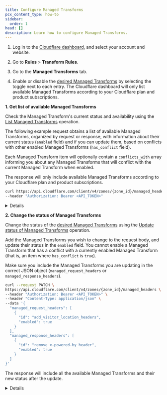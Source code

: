 ```yaml
---
title: Configure Managed Transforms
pcx_content_type: how-to
sidebar:
  order: 1
head: []
description: Learn how to configure Managed Transforms.
---
```



<Tabs syncKey="dashPlusAPI"> <TabItem label="Dashboard">

1. Log in to the [Cloudflare dashboard](https://dash.cloudflare.com/), and select your account and website.

2. Go to **Rules** > **Transform Rules**.

3. Go to the **Managed Transforms** tab.

4. Enable or disable the [desired Managed Transforms](/rules/transform/managed-transforms/reference/) by selecting the toggle next to each entry. The Cloudflare dashboard will only list available Managed Transforms according to your Cloudflare plan and product subscriptions.

</TabItem> <TabItem label="API">

**1. Get list of available Managed Transforms**

Check the Managed Transform's current status and availability using the [List Managed Transforms](/api/operations/managed-transforms-list-managed-transforms) operation.

The following example request obtains a list of available Managed Transforms, organized by request or response, with information about their current status (`enabled` field) and if you can update them, based on conflicts with other enabled Managed Transforms (`has_conflict` field).

Each Managed Transform item will optionally contain a `conflicts_with` array informing you about any Managed Transforms that will conflict with the current Managed Transform when enabled.

The response will only include available Managed Transforms according to your Cloudflare plan and product subscriptions.

```bash title="Request"
curl https://api.cloudflare.com/client/v4/zones/{zone_id}/managed_headers \
--header "Authorization: Bearer <API_TOKEN>"
```

<Details header="Response">

```json
{
	"result": {
		"managed_request_headers": [
			{
				"id": "add_bot_protection_headers",
				"enabled": false,
				"has_conflict": false
			},
			{
				"id": "add_client_certificate_headers",
				"enabled": false,
				"has_conflict": false
			},
			{
				"id": "add_visitor_location_headers",
				"enabled": false,
				"has_conflict": false
			},
			{
				"id": "add_true_client_ip_headers",
				"enabled": false,
				"has_conflict": false,
				"conflicts_with": ["remove_visitor_ip_headers"]
			},
			{
				"id": "remove_visitor_ip_headers",
				"enabled": false,
				"has_conflict": false,
				"conflicts_with": ["add_true_client_ip_headers"]
			},
			{
				"id": "add_waf_credential_check_status_header",
				"enabled": false,
				"has_conflict": false
			}
		],
		"managed_response_headers": [
			{
				"id": "remove_x-powered-by_header",
				"enabled": false,
				"has_conflict": false
			},
			{
				"id": "add_security_headers",
				"enabled": false,
				"has_conflict": false
			}
		]
	},
	"success": true,
	"errors": [],
	"messages": []
}
```

</Details>

**2. Change the status of Managed Transforms**

Change the status of the [desired Managed Transforms](/rules/transform/managed-transforms/reference/) using the [Update status of Managed Transforms](/api/operations/managed-transforms-update-status-of-managed-transforms) operation.

Add the Managed Transforms you wish to change to the request body, and update their status in the `enabled` field. You cannot enable a Managed Transform that has a conflict with a currently enabled Managed Transform (that is, an item where `has_conflict` is `true`).

Make sure you include the Managed Transforms you are updating in the correct JSON object (`managed_request_headers` or `managed_response_headers`).

```bash title="Request"
curl --request PATCH \
https://api.cloudflare.com/client/v4/zones/{zone_id}/managed_headers \
--header "Authorization: Bearer <API_TOKEN>" \
--header "Content-Type: application/json" \
--data '{
  "managed_request_headers": [
    {
      "id": "add_visitor_location_headers",
      "enabled": true
    }
  ],
  "managed_response_headers": [
    {
      "id": "remove_x-powered-by_header",
      "enabled": true
    }
  ]
}'
```

The response will include all the available Managed Transforms and their new status after the update.

<Details header="Response">

```json
{
	"result": {
		"managed_request_headers": [
			{
				"id": "add_bot_protection_headers",
				"enabled": false,
				"has_conflict": false
			},
			{
				"id": "add_client_certificate_headers",
				"enabled": false,
				"has_conflict": false
			},
			{
				"id": "add_visitor_location_headers",
				"enabled": true,
				"has_conflict": false
			},
			{
				"id": "add_true_client_ip_headers",
				"enabled": false,
				"has_conflict": false,
				"conflicts_with": ["remove_visitor_ip_headers"]
			},
			{
				"id": "remove_visitor_ip_headers",
				"enabled": false,
				"has_conflict": false,
				"conflicts_with": ["add_true_client_ip_headers"]
			}
		],
		"managed_response_headers": [
			{
				"id": "remove_x-powered-by_header",
				"enabled": true,
				"has_conflict": false
			},
			{
				"id": "add_security_headers",
				"enabled": false,
				"has_conflict": false
			}
		]
	},
	"success": true,
	"errors": [],
	"messages": []
}
```

</Details>

</TabItem> </Tabs>

